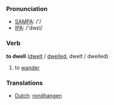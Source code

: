 === Pronunciation ===
*[[w:SAMPA|SAMPA]]: /'/
*[[w:IPA|IPA]]: /'dwεl/

=== Verb ===

'''to dwell''' ([[dwelt]] / [[dwelled]], dwelt / dwelled)

# to [[wander]]

=== Translations ===
*[[Dutch]]: [[rondhangen]]
